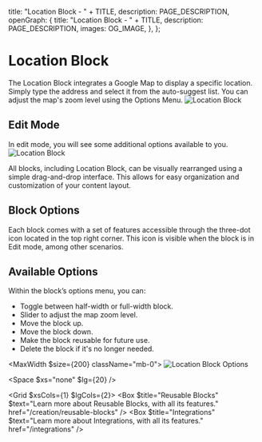 
  title: "Location Block - " + TITLE,
  description: PAGE_DESCRIPTION,
  openGraph: {
    title: "Location Block - " + TITLE,
    description: PAGE_DESCRIPTION,
    images: OG_IMAGE,
  },
};

# Location Block 
The Location Block integrates a Google Map to display a specific location. Simply type the address and select it from the auto-suggest list. You can adjust the map's zoom level using the Options Menu.
![Location Block](/13-location-block/location-block.svg)

## Edit Mode
In edit mode, you will see some additional options available to you.
![Location Block](/13-location-block/location-block-edit.svg)

All blocks, including Location Block, can be visually rearranged using a simple drag-and-drop interface. This allows for easy organization and customization of your content layout.

<StyledDataDropdownButton>
  <Icon name="Move" />
</StyledDataDropdownButton>

## Block Options

Each block comes with a set of features accessible through the three-dot icon located in the top right corner. This icon is visible when the block is in Edit mode, among other scenarios.

<StyledDataDropdownButton>
  <Icon name="EllipsisVertical" />
</StyledDataDropdownButton>

## Available Options

Within the block’s options menu, you can:

- Toggle between half-width or full-width block.
- Slider to adjust the map zoom level.
- Move the block up.
- Move the block down.
- Make the block reusable for future use.
- Delete the block if it's no longer needed.

<MaxWidth $size={200} className="mb-0">
![Location Block Options](/13-location-block/options.svg)
</MaxWidth>

<Space $xs="none" $lg={20} />

<Grid $xsCols={1} $lgCols={2}>
  <Box $title="Reusable Blocks" $text="Learn more about Reusable Blocks, with all its features." href="/creation/reusable-blocks" />
  <Box $title="Integrations" $text="Learn more about Integrations, with all its features." href="/integrations" />
</Grid>
